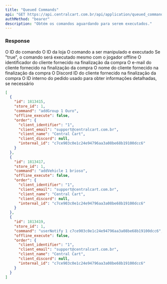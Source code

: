 ```yaml
---
title: "Queued Commands"
api: "GET https://api.centralcart.com.br/api/application/queued_commands"
authMethod: "bearer"
description: "Obtém os comandos aguardando para serem executados."
---
```


### Response

<ResponseField name="id" type="number">
  O ID do comando
</ResponseField>

<ResponseField name="store_id" type="string">
  O ID da loja
</ResponseField>

<ResponseField name="command" type="string">
  O comando a ser manipulado e executado
</ResponseField>

<ResponseField name="offline_execute" type="boolean">
  Se "true", o comando será executado mesmo com o jogador offline
</ResponseField>

<ResponseField name="order" type="Order Object">
  <Expandable title="properties" defaultOpen={true}>
    <ResponseField name="client_identifier" type="string">
      O identificador do cliente fornecido na finalização da compra
    </ResponseField>
    <ResponseField name="client_email" type="string">
      O e-mail do cliente fornecido na finalização da compra
    </ResponseField>
    <ResponseField name="client_name" type="string">
      O nome do cliente fornecido na finalização da compra
    </ResponseField>
    <ResponseField name="client_discord" type="string | null">
      O Discord ID do cliente fornecido na finalização da compra
    </ResponseField>
    <ResponseField name="internal_id" type="string">
      O ID interno do pedido usado para obter informações detalhadas, se necessário
    </ResponseField>
  </Expandable>
</ResponseField>

<ResponseExample>

```json Response
[
  {
    "id": 1813415,
    "store_id": 1,
    "command": "addGroup 1 Ouro",
    "offline_execute": false,
    "order": {
      "client_identifier": "1",
      "client_email": "support@centralcart.com.br",
      "client_name": "Central Cart",
      "client_discord": null,
      "internal_id": "c7ce903c0e1c24e94796aa3a08be68b19100dcc6"
    }
  },
  {
    "id": 1813417,
    "store_id": 1,
    "command": "addVehicle 1 brioso",
    "offline_execute": false,
    "order": {
      "client_identifier": "1",
      "client_email": "support@centralcart.com.br",
      "client_name": "Central Cart",
      "client_discord": null,
      "internal_id": "c7ce903c0e1c24e94796aa3a08be68b19100dcc6"
    }
  },
  {
    "id": 1813419,
    "store_id": 1,
    "command": "userNotify 1 c7ce903c0e1c24e94796aa3a08be68b19100dcc6",
    "offline_execute": false,
    "order": {
      "client_identifier": "1",
      "client_email": "support@centralcart.com.br",
      "client_name": "Central Cart",
      "client_discord": null,
      "internal_id": "c7ce903c0e1c24e94796aa3a08be68b19100dcc6"
    }
  }
]
```

</ResponseExample>
